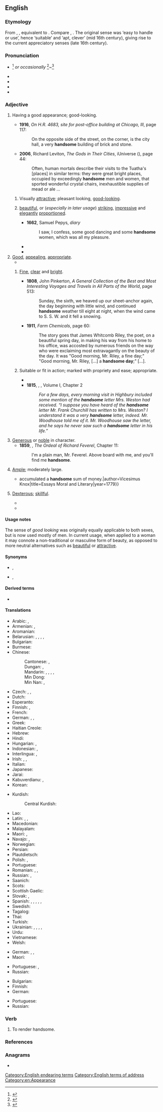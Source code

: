 ==English==

===Etymology===
From {{inh|en|enm|handsum}}, {{m|enm|hondsom}}, equivalent to {{suffix|en|hand|some|pos=adjective}}. Compare {{cog|nl|handzaam}}, {{cog|nds-de|handsaam}}. The original sense was ‘easy to handle or use’, hence ‘suitable’ and ‘apt, clever’ (mid 16th century), giving rise to the current appreciatory senses (late 16th century).

===Pronunciation===
* {{IPA|en|/ˈhæn.səm/}}<ref>{{R:Dictionary.com}}</ref> ''or occasionally'' {{IPAchar|/ˈhænd.səm/|lang=en}}<ref>{{R:Collins English Dictionary}}</ref>~{{IPAchar|/ˈhænt.səm/|lang=en}}<ref>{{R:MWO}}</ref>
* {{audio|en|en-us-handsome.ogg|Audio (US)}}
* {{audio|en|En-uk-handsome.ogg|Audio (UK)}}
* {{hyphenation|en|hand|some}}
* {{homophones|en|Hansom}}

===Adjective===
{{en-adj|more|er}}

# {{lb|en|of people, things, etc}} Having a good appearance; good-looking.
#: {{ux|en|a '''handsome''' garment, house, tree, or horse}}
#* '''1916''', ''On H.R. 4683, site for post-office building at Chicago, Ill'', page 117:
#*: On the opposite side of the street, on the corner, is the city hall, a very '''handsome''' building of brick and stone.
#* '''2006''', Richard Leviton, ''The Gods in Their Cities'', iUniverse ({{ISBN|9780595827121}}), page 44:
#*: Often, human mortals describe their visits to the Tuatha&#39;s [places] in similar terms: they were great bright places, occupied by exceedingly '''handsome''' men and women, that sported wonderful crystal chairs, inexhaustible supplies of mead or ale&nbsp;...
## {{lb|en|of a man or boy}} Visually [[attractive]]; pleasant looking, [[good-looking]].
##: {{ux|en|a '''handsome''' man}}
## {{lb|en|of a woman}} [[beautiful]], or (''especially in later usage'') [[striking]], [[impressive]] and [[elegant]]ly [[proportion]]ed.
##* '''1662''', Samuel Pepys, ''diary''
##*: I saw, I confess, some good dancing and some '''handsome''' women, which was all my pleasure.
##* {{quote-book|1=en|year=1887|author=H. Rider Haggard|authorlink=H. Rider Haggard|title=She: A History of Adventure|url=http://www.gutenberg.org/files/3155/3155-0.txt|passage=At the farther end of this great lamp-lit apartment was another doorway closed in with heavy Oriental-looking curtains, quite unlike those that hung before the doors of our own rooms, and here stood two particularly '''handsome''' girl mutes, their heads bowed upon their bosoms and their hands crossed in an attitude of humble submission.}}
##* {{quote-book|en|year=1917| year_published= 9 September 2004 |page=71|title= The Darling and Other Stories|author= Anton Chekhov| trans=Constance Garnett|publisher= {{w|Project Gutenberg }}|url= https://archive.org/stream/thedarlingandoth13416gut/13416.txt |isbn= 3734019680 |passage= The mother, Ekaterina Pavlovna, who at one time had been '''handsome''', but now, asthmatic, depressed, vague, and over-feeble for her years, tried to entertain me with conversation about painting. Having heard from her daughter that I might come to Shelkovka, she had hurriedly recalled two or three of my landscapes which she had seen in exhibitions in Moscow, and now asked what I meant to express by them.}}
# [[good|Good]], [[appealing]], [[appropriate]].
#* {{quote-journal|en|date=November 5, 2011|author=Phil Dawkes|title=QPR 2 - 3 Man City|work=BBC Sport
|url=http://news.bbc.co.uk/sport2/hi/football/15503963.stm
|passage=City have lapped up the plaudits this season for a series of '''handsome''' wins but manager Roberto Mancini has demanded that his side also learn to grind out results when they do not play well. He now has an example to point to.}}
## {{lb|en|of weather}} [[fine|Fine]], [[clear]] and [[bright]].
##* '''1808''', John Pinkerton, ''A General Collection of the Best and Most Interesting Voyages and Travels in All Parts of the World'', page 513:
##*: Sunday, the sixth, we heaved up our sheet-anchor again, the day beginning with little wind, and continued '''handsome''' weather till eight at night, when the wind came to S. S. W. and it fell a snowing.
##* '''1911''', ''Farm Chemicals'', page 60:
##*: The story goes that James Whitcomb Riley, the poet, on a beautiful spring day, in making his way from his home to his office, was accosted by numerous friends on the way who were exclaiming most extravagantly on the beauty of the day. It was "Good morning, Mr. Riley, a fine day;" "Good morning, Mr. Riley, [...] a '''handsome day''';" [...].
## Suitable or fit in action; marked with propriety and ease; appropriate.
##: {{ux|en|a '''handsome''' style}}
##* {{quote-book|en|passage=Easiness and '''handsome''' address in writing.|author=Henry Felton|title=A Dissertation on Reading the Classics and Forming a Just Style|year=1713}}
##* '''1815''', {{w|Jane Austen}}, ''{{w|Emma}}'', Volume I, Chapter 2
##*: ''For a few days, every morning visit in Highbury included some mention of the '''handsome''' letter Mrs. Weston had received. “I suppose you have heard of the '''handsome''' letter Mr. Frank Churchill has written to Mrs. Weston? I understand it was a very '''handsome''' letter, indeed. Mr. Woodhouse told me of it. Mr. Woodhouse saw the letter, and he says he never saw such a '''handsome''' letter in his life.”''
# [[generous|Generous]] or [[noble]] in character.
#* '''1859''', {{w|George Meredith}}, ''The Ordeal of Richard Feverel'', Chapter 11:
#*: I'm a plain man, Mr. Feverel. Above board with me, and you'll find me '''handsome'''.
#: {{ux|en|'''Handsome''' is as '''handsome''' does.}}
# [[ample|Ample]]; moderately large.
#: {{ux|en|a '''handsome''' salary}}
#* {{quote-book|en|passage=He {{...}} accumulated a '''handsome''' sum of money.|author=Vicesimus Knox|title=Essays Moral and Literary|year=1779}}
# {{lb|en|obsolete|said of things and people}} [[dexterous|Dexterous]]; [[skillful]].
#* {{quote-book|en|passage=That they [engines of war] be both easy to be carried and '''handsome''' to be moved and turned about.|author={{w|Ralph Robinson (humanist)|Ralph Robinson}}|title=Utopia (originally by Thomas More)|year=1551}}
#* {{RQ:Spenser Ireland}}

====Usage notes====
The sense of ''good looking'' was originally equally applicable to both sexes, but is now used mostly of men. In current usage, when applied to a woman it may connote a non-traditional or masculine form of beauty, as opposed to more neutral alternatives such as [[beautiful]] or [[attractive]].

====Synonyms====
* {{sense|attractive}} {{l|en|good-looking}}, {{l|en|pretty}}
* {{sense|ample, large}} {{l|en|hefty}}, {{l|en|substantial}}

====Derived terms====
* {{l|en|do the handsome thing}}

====Translations====
{{trans-top|of man: attractive}}
* Arabic: {{t+|ar|جَمِيل}}, {{t+|ar|وَسِيم}}
* Armenian: {{t+|hy|սիրուն}}, {{t+|hy|գեղեցիկ}}
* Aromanian: {{t+|rup|mushat}}
* Belarusian: {{t|be|прыго́жы}}, {{t|be|выда́тны}}, {{t|be|харо́шы}}, {{t|be|красі́вы}}, {{t|be|урадлі́вы}}
* Bulgarian: {{t+|bg|краси́в}}
* Burmese: {{t+|my|ချော}}
* Chinese:
*: Cantonese: {{t+|yue|靚仔}}, {{t|yue|靓仔|tr=leng3 zai2}}
*: Dungan: {{t|dng|җүнмый}}, {{t|dng|җүн}}
*: Mandarin: {{t+|cmn|帥}}, {{t+|cmn|帅|tr=shuài}}, {{t+|cmn|英俊|tr=yīngjùn}}, {{t+|cmn|俊|tr=jùn}}, {{t+|cmn|俊美|tr=jùnměi}}
*: Min Dong: {{t|cdo|俊|tr=cóng}}
*: Min Nan: {{t+|nan|緣投}}, {{t|nan|缘投|tr=iân-tâu}}
* Czech: {{t+|cs|pohledný|m}}, {{t+|cs|pěkný}}, {{t+|cs|hezký}}
* Dutch: {{t+|nl|knap}}
* Esperanto: {{t+|eo|bela}}
* Finnish: {{t+|fi|komea}}, {{t+|fi|kaunis}}
* French: {{t+|fr|beau}}
* German: {{t+|de|hübsch}}, {{t+|de|stattlich}}, {{t+|de|gutaussehend}}
* Greek: {{t+|el|ωραίος}}
* Haitian Creole: {{t|ht|bèl}}
* Hebrew: {{t|he|טוב מראה|tr=tov mareh}}
* Hindi: {{t|hi|ख़ूबसूरत}}
* Hungarian: {{t+|hu|jóképű}}, {{t|hu|jóvágású}}
* Indonesian: {{t+|id|ganteng}}, {{t+|id|tampan}}
* Interlingua: {{t|ia|bel}}, {{t+|ia|belle}}
* Irish: {{t|ga|dathúil}}, {{t|ga|dóighiúil}}, {{t|ga|slachtmhar}}
* Italian: {{t+|it|bello}}
* Japanese: {{t+|ja|ハンサム|alt=ハンサムな|tr=hansamu na}}
* Jarai: {{t|jra|yâo}}
* Kabuverdianu: {{t|kea|bunitu}}, {{t|kea|benite}}
* Korean: {{t+|ko|잘생기다}}
{{trans-mid}}
* Kurdish:
*: Central Kurdish: {{t+|ckb|قۆز|sc=ku-Arab}}
* Lao: {{t-needed|lo}}
* Latin: {{t|la|pulcher}}, {{t|la|formōsus}}, {{t|la|scitulus}}
* Macedonian: {{t|mk|убав}}
* Malayalam: {{t|ml|സുന്ദരന്‍}}
* Maori: {{t|mi|purotu}}, {{t|mi|ranginamu}}
* Navajo: {{t|nv|bíiyis}}, {{t|nv|baa dzólní}}
* Norwegian: {{t|no|kjekk}}
* Persian: {{t|fa|خوش‌تیپ|tr=xoš-tip|sc=fa-Arab}}
* Plautdietsch: {{t|pdt|schmock}}
* Polish: {{t+|pl|piękny}}, {{t+|pl|przystojny}}
* Portuguese: {{t+|pt|bonito}}
* Romanian: {{t+|ro|frumos}}, {{t+|ro|arătos}}, {{t+|ro|chipeș}}
* Russian: {{t+|ru|краси́вый}}, {{t+|ru|привлека́тельный}}
* Saanich: {{t|str|W̱,ÍEs}}
* Scots: {{t|sco|braw}}
* Scottish Gaelic: {{t|gd|eireachdail}}
* Slovak: {{t|sk|pekný}}, {{t+|sk|atraktívny}}
* Spanish: {{t+|es|apuesto}}, {{t+|es|guapo|m}}, {{t|es|de buen parecer}}, {{t+|es|lindo|m}} {{qualifier|more common in Latin America}}, {{t+|es|buenmozo|m}} {{qualifier|Argentina}}, {{t+|es|agraciado|m}}
* Swedish: {{t+|sv|stilig}}
* Tagalog: {{t+|tl|guwapo}}
* Thai: {{t+|th|หล่อ}}
* Turkish: {{t+|tr|yakışıklı}}
* Ukrainian: {{t+|uk|краси́вий}}, {{t|uk|вродли́вий}}, {{t+|uk|га́рний}}, {{t|uk|хоро́ший}}, {{t|uk|фа́йний}}
* Urdu: {{t|ur|خوبصورت|tr=xūbsūrat}}
* Vietnamese: {{t|vi|đẹp trai}}
* Welsh: {{t|cy|golygus}}
{{trans-bottom}}

{{trans-top|of a woman: striking, impressive and elegantly proportioned, though not conventionally beautiful}}
* German: {{t+|de|ansehnlich}}, {{t+|de|schmuck}}, {{t+|de|gutaussehend}}
* Maori: {{t|mi|purotu}}
{{trans-mid}}
* Portuguese: {{t|pt|bem-apanhada}}, {{t|pt|jeitosa}} {{qualifier|colloquial}}
* Russian: {{t+|ru|ста́тный}}
{{trans-bottom}}

{{trans-see|willing to give and share unsparingly|generous}}

{{trans-top|moderately large}}
* Bulgarian: {{t+|bg|значи́телен}}
* Finnish: {{t|fi|muhkea}}
* German: {{t+|de|stattlich}}
{{trans-mid}}
* Portuguese: {{t+|pt|belo}}
* Russian: {{t+|ru|значи́тельный}}
{{trans-bottom}}

{{trans-see|dexterous}}

===Verb===
{{en-verb}}

# {{lb|en|transitive|obsolete}} To render handsome.

===References===
<references/>

===Anagrams===
* {{anagrams|en|a=adehmnos|mashed on}}

[[Category:English endearing terms]]
[[Category:English terms of address]]
[[Category:en:Appearance]]